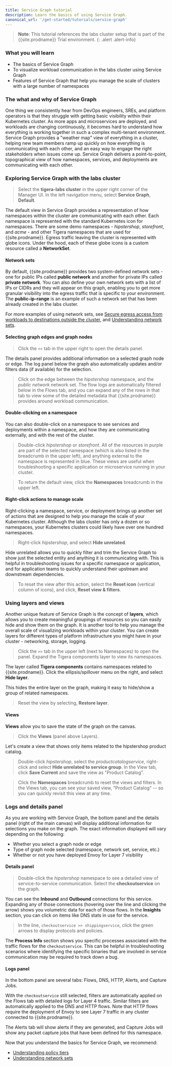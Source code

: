 ```yaml
---
title: Service Graph tutorial
description: Learn the basics of using Service Graph.
canonical_url: '/get-started/tutorials/service-graph'
---
```


>**Note**: This tutorial references the labs cluster setup that is part of the {{site.prodname}} Trial environment.
{: .alert .alert-info}

### What you will learn

- The basics of Service Graph
- To visualize workload communication in the labs cluster using Service Graph
- Features of Service Graph that help you manage the scale of clusters with a large number of namespaces

### The what and why of Service Graph

One thing we consistently hear from DevOps engineers, SREs, and platform operators is that they struggle with getting basic visibility within their Kubernetes cluster. As more apps and microservices are deployed, and workloads are changing continuously, it becomes hard to understand how everything is working together in such a complex multi-tenant environment. Service Graph provides a "weather map" view of everything in a cluster, helping new team members ramp up quickly on how everything is communicating with each other, and an easy way to engage the right stakeholders when issues come up. Service Graph delivers a point-to-point, topographical view of how namespaces, services, and deployments are communicating with each other.

### Exploring Service Graph with the labs cluster

> Select the **tigera-labs cluster** in the upper right corner of the Manager UI. 
> In the left navigation menu, select **Service Graph**, **Default**.

The default view in Service Graph provides a representation of how namespaces within the cluster are communicating with each other. Each namespace is represented with the standard Kubernetes icon for namespaces. There are some demo namespaces - *hipstershop*, *storefront*, and *acme* - and other Tigera namespaces that are used for {{site.prodname}}. Egress traffic leaving the cluster is represented with globe icons. Under the hood, each of these globe icons is a custom resource called a **NetworkSet**.

#### Network sets

By default, {{site.prodname}} provides two system-defined network sets - one for public IPs called **public network** and another for private IPs called **private network**. You can also define your own network sets with a list of IPs or CIDRs and they will appear on this graph, enabling you to get more granular visibility into the egress traffic that is specific to your environment. The **public-ip-range** is an example of such a network set that has been already created in the labs cluster. 

For more examples of using network sets, see [Secure egress access from workloads to destinations outside the cluster]({{site.baseurl}}/workload-access/applications/egress-controls), and [Understanding network sets]({{site.baseurl}}/get-started/tutorials/networksets).

#### Selecting graph edges and graph nodes

> Click the `<<` tab in the upper right to open the details panel.

The details panel provides additional information on a selected graph node or edge. The log panel below the graph also automatically updates and/or filters data (if available) for the selection.

> Click on the edge between the *hipstershop* namespace, and the *public network* network set. The flow logs are automatically filtered below in the Flows tab, and you can expand any of the rows in that tab to view some of the detailed metadata that {{site.prodname}} provides around workload communication.

#### Double-clicking on a namespace

You can also double-click on a namespace to see services and deployments within a namespace, and how they are communicating externally, and with the rest of the cluster. 

> Double-click *hipstershop* or *storefront*. All of the resources in purple are part of the selected namespace (which is also listed in the breadcrumb in the upper left), and anything external to the namespace is represented in blue. These views are useful when troubleshooting a specific application or microservice running in your cluster.

> To return the default view, click the **Namespaces** breadcrumb in the upper left.

#### Right-click actions to manage scale

Right-clicking a namespace, service, or deployment brings up another set of actions that are designed to help you manage the scale of your Kubernetes cluster. Although the labs cluster has only a dozen or so namespaces, your Kubernetes clusters could likely have over one hundred namespaces.

> Right-click *hipstershop*, and select **Hide unrelated**. 

Hide unrelated allows you to quickly filter and trim the Service Graph to show just the selected entity and anything it is communicating with. This is helpful in troubleshooting issues for a specific namespace or application, and for application teams to quickly understand their upstream and downstream dependencies.

> To reset the view after this action, select the **Reset icon** (vertical column of icons), and click, **Reset view & filters**.

### Using layers and views

Another unique feature of Service Graph is the concept of **layers**, which allows you to create meaningful groupings of resources so you can easily hide and show them on the graph. It is another tool to help you manage the overall scale of visualizing workloads within your cluster. You can create layers for different types of platform infrastructure you might have in your cluster - networking, storage, logging. 

> Click the `>>` tab in the upper left (next to Namespaces) to open the panel. Expand the Tigera components layer to view its namespaces.

The layer called **Tigera components** contains namespaces related to {{site.prodname}}.  Click the ellipsis/spillover menu on the right, and select **Hide layer**. 

This hides the entire layer on the graph, making it easy to hide/show a group of related namespaces. 

> Reset the view by selecting, **Restore layer**.

#### Views 

**Views** allow you to save the state of the graph on the canvas. 

> Click the **Views** (panel above Layers). 

Let's create a view that shows only items related to the hipstershop product catalog.

> Double-click *hipstershop*, select the *productcatalogservice*, right-click and select **Hide unrelated to service group**. In the View tab, click **Save Current** and save the view as "Product Catalog”.

> Click the **Namespaces** breadcrumb to reset the views and filters. In the Views tab, you can see your saved view, "Product Catalog" -- so you can quickly revisit this view at any time.

### Logs and details panel

As you are working with Service Graph, the bottom panel and the details panel (right of the main canvas) will display additional information for selections you make on the graph. The exact information displayed will vary depending on the following:

- Whether you select a graph node or edge
- Type of graph node selected (namespace, network set, service, etc.)
- Whether or not you have deployed Envoy for Layer 7 visibility

#### Details panel

> Double-click the *hipstershop* namespace to see a detailed view of service-to-service communication. Select the **checkoutservice** on the graph. 

You can see the **Inbound** and **Outbound** connections for this service. Expanding any of those connections (hovering over the line and clicking the arrow) shows you volumetric data for each of those flows. In the **Insights** section, you can click on items like DNS stats in use for the service.

> In the line, `checkoutservice >> shippingservice`, click the green arrows to display protocols and policies.

The **Process Info** section shows you specific processes associated with the traffic flows for the `checkoutservice`. This can be helpful in troubleshooting scenarios where identifying the specific binaries that are involved in service communication may be required to track down a bug.

#### Logs panel

In the bottom panel are several tabs: Flows, DNS, HTTP, Alerts, and Capture Jobs.

With the `checkoutservice` still selected, filters are automatically applied on the Flows tab with detailed logs for Layer 4 traffic. Similar filters are automatically applied to the DNS and HTTP flows. Note that HTTP flows require the deployment of Envoy to see Layer 7 traffic in any cluster connected to {{site.prodname}}.

The Alerts tab will show alerts if they are generated, and Capture Jobs will show any packet capture jobs that have been defined for this namespace.

Now that you understand the basics for Service Graph, we recommend:

- [Understanding policy tiers]({{site.baseurl}}/get-started/tutorials/policy-tiers)
- [Understanding network sets]({{site.baseurl}}/get-started/tutorials/networksets)